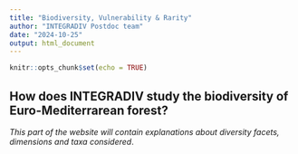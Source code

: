```yaml
---
title: "Biodiversity, Vulnerability & Rarity"
author: "INTEGRADIV Postdoc team"
date: "2024-10-25"
output: html_document
---
```


```r
knitr::opts_chunk$set(echo = TRUE)
```

## How does INTEGRADIV study the biodiversity of Euro-Mediterrarean forest?

_This part of the website will contain explanations about diversity facets, dimensions and taxa considered_.


